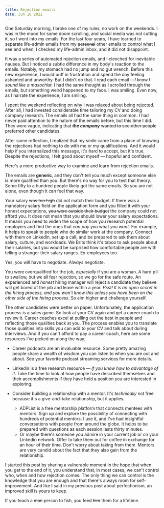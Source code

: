 ```yaml
---
title: Rejection emails
date: Jun 16 2022
---
```

One Saturday morning, I broke one of my rules, no work on the weekends. I was in the mood for some doom scrolling, and social media was not cutting it, so I went into my emails. 
For the last four years, I have learned to separate life-admin emails from my ~~personal~~ other emails to control what I see and when. I checked my life-admin inbox, and it did not disappoint. 

It was a series of automated rejection emails, and I clenched for inevitable nausea. But I noticed a subtle difference in my body's reaction to the emails. Notably, my stomach had no jump and no gut wrench. Before this new experience, I would puff in frustration and spend the day feeling ashamed and unworthy. But I didn't do that. I read each email —*I know I sound like a masochist*. I had the same thought as I scrolled through the emails, but something weird happened to my face. I was smiling. Even now, as I narrate the experience, I am smiling.

I spent the weekend reflecting on why I was relaxed about being rejected. After all, I had invested considerable time tailoring my CV and doing company research. The emails all had the same thing in common. I had never paid attention to the nature of the emails before, but this time I did. They were vague, indicating that ***the company*** ~~wanted to see other people~~ preferred other candidates.

After some reflection, I realized that my smile came from a place of knowing the rejections had nothing to do with me or my qualifications. And it would help if you internalized this message, it's hard to accept, but it's true. Despite the rejections, I felt good about myself — hopeful and confident.

Here's a more productive way to examine and learn from rejection emails.  

The emails are **generic**, and they don't tell you much except someone else is more qualified than you. But there's no way for you to test that theory. Some fifty to a hundred people likely got the same emails. So you are not alone, even though it can feel that way.

Your salary ~~was too high~~ did not match their budget. If there was a mandatory salary field on the application form and you filled it with your honest expectations, ~~you were outside their budget~~ the company could not afford you. It does not mean that you should lower your salary expectations. It means you need to widen the scope of how you research potential employers and find the ones that _can pay you_ what _you want_. For example, it helps to speak to people who do similar work at the company. Connect with them on LinkedIn, set up a call, and be prepared to ask them about salary, culture, and workloads. We Brits think it's taboo to ask people about their salaries, but you would be surprised how comfortable people are with telling a stranger their salary ranges. Ex-employees too. 

Yes, you will have to negotiate. *Always* negotiate.

You were overqualified for the job, *especially* if you are a woman. A hard pill to swallow, but we all fear rejection, so we go for the safe route. An experienced and *honest* hiring manager will reject a candidate they believe will get bored of the job and leave within a year. *Psst! It is an open secret in the hiring process, and you won't know this unless you have been on the other side of the hiring process*. So aim higher and challenge yourself. 

The other candidates were better on paper. Unfortunately, the application process is a sales game. So look at your CV again and get a career coach to review it. Career coaches excel at pulling out the best in people and reflecting those qualities back at you. The process enables you to translate those qualities into skills you can add to your CV and talk about during interviews. And if you can't afford to pay a career coach, here are some resources I've picked on along the way;

- Career podcasts are an invaluable resource. Some pretty amazing people share a wealth of wisdom you can listen to when you are out and about. See your favorite podcast streaming services for more details. 
- Linkedin is a free research resource — *if you know how to advantage of it*. Take the time to look at how people have described themselves and their accomplishments if they have held a position you are interested in exploring. 
- Consider building a relationship with a mentor. It's *technically* not free because it's a give-and-take relationship, but it applies.

    - ADPList is a free mentorship platform that connects mentees with mentors. Sign up and explore the possibility of connecting with hundreds of potential mentors. I use it, and I've had insightful conversations with people from around the globe. It helps to be prepared with questions as each session lasts thirty minutes.
    - Or maybe there's someone you admire in your current job or on your Linkedin network. Offer to take them out for coffee in exchange for an hour of their time. Don't worry about taking from them. Mentors are very candid about the fact that they also gain from the relationship.

I started this post by sharing a vulnerable moment in the hope that when you get to the end of it, you understand that, in most cases, we can't control who, when and how rejection comes. The only thing we can control is the knowledge that you are enough and that there's always room for self-improvement. And like I said in my previous post about perfectionism, an improved skill is yours to keep. 

If you teach a ~~man~~ person to fish, you feed ~~him~~ them for a lifetime.






